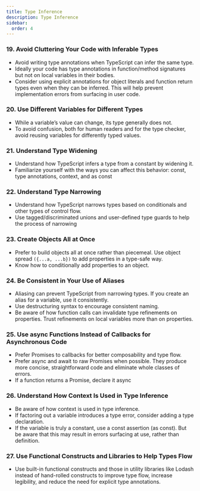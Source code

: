 ```yaml
---
title: Type Inference
description: Type Inference
sidebar:
  order: 4
---
```


### **19. Avoid Cluttering Your Code with Inferable Types**

- Avoid writing type annotations when TypeScript can infer the same type.
- Ideally your code has type annotations in function/method signatures but not on local variables in their bodies.
- Consider using explicit annotations for object literals and function return types even when they can be inferred. This will help prevent implementation errors from surfacing in user code.

### **20. Use Different Variables for Different Types**

- While a variable’s value can change, its type generally does not.
- To avoid confusion, both for human readers and for the type checker, avoid reusing variables for differently typed values.

### **21. Understand Type Widening**

- Understand how TypeScript infers a type from a constant by widening it.
- Familiarize yourself with the ways you can affect this behavior: const, type annotations, context, and as const

### **22. Understand Type Narrowing**

- Understand how TypeScript narrows types based on conditionals and other types of control flow.
- Use tagged/discriminated unions and user-defined type guards to help the process of narrowing

### **23. Create Objects All at Once**

- Prefer to build objects all at once rather than piecemeal. Use object spread `({...a, ...b})` to add properties in a type-safe way.
- Know how to conditionally add properties to an object.

### **24. Be Consistent in Your Use of Aliases**

- Aliasing can prevent TypeScript from narrowing types. If you create an alias for a variable, use it consistently.
- Use destructuring syntax to encourage consistent naming.
- Be aware of how function calls can invalidate type refinements on properties. Trust refinements on local variables more than on properties.

### **25. Use async Functions Instead of Callbacks for Asynchronous Code**

- Prefer Promises to callbacks for better composability and type flow.
- Prefer async and await to raw Promises when possible. They produce more concise, straightforward code and eliminate whole classes of errors.
- If a function returns a Promise, declare it async

### **26. Understand How Context Is Used in Type Inference**

- Be aware of how context is used in type inference.
- If factoring out a variable introduces a type error, consider adding a type declaration.
- If the variable is truly a constant, use a const assertion (as const). But be aware that this may result in errors surfacing at use, rather than definition.

### **27. Use Functional Constructs and Libraries to Help Types Flow**

- Use built-in functional constructs and those in utility libraries like Lodash instead of hand-rolled constructs to improve type flow, increase legibility, and reduce the need for explicit type annotations.
